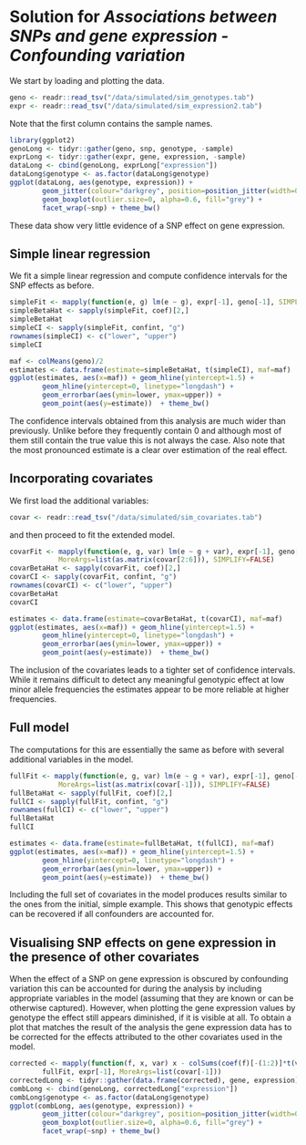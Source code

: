 # Solution for *Associations between SNPs and gene expression - Confounding variation*
We start by loading and plotting the data. 

```r
geno <- readr::read_tsv("/data/simulated/sim_genotypes.tab")
expr <- readr::read_tsv("/data/simulated/sim_expression2.tab")
```
Note that the first column contains the sample names.

```r
library(ggplot2)
genoLong <- tidyr::gather(geno, snp, genotype, -sample)
exprLong <- tidyr::gather(expr, gene, expression, -sample)
dataLong <- cbind(genoLong, exprLong["expression"])
dataLong$genotype <- as.factor(dataLong$genotype) 
ggplot(dataLong, aes(genotype, expression)) +
		geom_jitter(colour="darkgrey", position=position_jitter(width=0.25)) +
		geom_boxplot(outlier.size=0, alpha=0.6, fill="grey") + 
		facet_wrap(~snp) + theme_bw()
```
These data show very little evidence of a SNP effect on gene expression.

## Simple linear regression
We fit a simple linear regression and compute confidence intervals for the
SNP effects as before.

```r
simpleFit <- mapply(function(e, g) lm(e ~ g), expr[-1], geno[-1], SIMPLIFY=FALSE)
simpleBetaHat <- sapply(simpleFit, coef)[2,]
simpleBetaHat
simpleCI <- sapply(simpleFit, confint, "g")
rownames(simpleCI) <- c("lower", "upper")
simpleCI
```

```r
maf <- colMeans(geno)/2
estimates <- data.frame(estimate=simpleBetaHat, t(simpleCI), maf=maf)
ggplot(estimates, aes(x=maf)) + geom_hline(yintercept=1.5) + 
		geom_hline(yintercept=0, linetype="longdash") + 
		geom_errorbar(aes(ymin=lower, ymax=upper)) +
		geom_point(aes(y=estimate))  + theme_bw()
```
The confidence intervals obtained from this analysis are much wider than
previously. Unlike before they frequently contain 0 and although most of them
still contain the true value this is not always the case. Also note that the 
most pronounced estimate is a clear over estimation of the real effect.

## Incorporating covariates
We first load the additional variables:

```r
covar <- readr::read_tsv("/data/simulated/sim_covariates.tab")
```
and then proceed to fit the extended model.

```r
covarFit <- mapply(function(e, g, var) lm(e ~ g + var), expr[-1], geno[-1], 
			MoreArgs=list(as.matrix(covar[2:6])), SIMPLIFY=FALSE)
covarBetaHat <- sapply(covarFit, coef)[2,]
covarCI <- sapply(covarFit, confint, "g")
rownames(covarCI) <- c("lower", "upper")
covarBetaHat
covarCI
```

```r
estimates <- data.frame(estimate=covarBetaHat, t(covarCI), maf=maf)
ggplot(estimates, aes(x=maf)) + geom_hline(yintercept=1.5) + 
		geom_hline(yintercept=0, linetype="longdash") + 
		geom_errorbar(aes(ymin=lower, ymax=upper)) +
		geom_point(aes(y=estimate))  + theme_bw()
```
The inclusion of the covariates leads to a tighter set of confidence intervals.
While it remains difficult to detect any meaningful genotypic effect
at low minor allele frequencies the estimates appear to be more reliable
at higher frequencies. 

## Full model
The computations for this are essentially the same as before with several
additional variables in the model.

```r
fullFit <- mapply(function(e, g, var) lm(e ~ g + var), expr[-1], geno[-1], 
			MoreArgs=list(as.matrix(covar[-1])), SIMPLIFY=FALSE)
fullBetaHat <- sapply(fullFit, coef)[2,]
fullCI <- sapply(fullFit, confint, "g")
rownames(fullCI) <- c("lower", "upper")
fullBetaHat
fullCI
```

```r
estimates <- data.frame(estimate=fullBetaHat, t(fullCI), maf=maf)
ggplot(estimates, aes(x=maf)) + geom_hline(yintercept=1.5) + 
		geom_hline(yintercept=0, linetype="longdash") + 
		geom_errorbar(aes(ymin=lower, ymax=upper)) +
		geom_point(aes(y=estimate))  + theme_bw()
```

Including the full set of covariates in the model produces results similar to
the ones from the initial, simple example. This shows that genotypic effects
can be recovered if all confounders are accounted for. 

## Visualising SNP effects on gene expression in the presence of other covariates
When the effect of a SNP on gene expression is obscured by confounding variation
this can be accounted for during the analysis by including appropriate variables
in the model (assuming that they are known or can be otherwise captured). 
However, when plotting the gene expression values by genotype the effect still
appears diminished, if it is visible at all. To obtain a plot that matches the result
of the analysis the gene expression data has to be corrected for the effects
attributed to the other covariates used in the model.

```r
corrected <- mapply(function(f, x, var) x - colSums(coef(f)[-(1:2)]*t(var)), 
		fullFit, expr[-1], MoreArgs=list(covar[-1]))
correctedLong <- tidyr::gather(data.frame(corrected), gene, expression)
combLong <- cbind(genoLong, correctedLong["expression"])
combLong$genotype <- as.factor(dataLong$genotype)
ggplot(combLong, aes(genotype, expression)) +
		geom_jitter(colour="darkgrey", position=position_jitter(width=0.25)) +
		geom_boxplot(outlier.size=0, alpha=0.6, fill="grey") + 
		facet_wrap(~snp) + theme_bw()
```